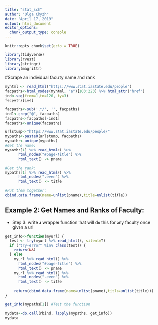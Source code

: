 ```yaml
---
title: "stat_sch"
author: "Olga Chyzh"
date: "April 17, 2019"
output: html_document
editor_options: 
  chunk_output_type: console
---
```


```r
knitr::opts_chunk$set(echo = TRUE)
```



```r
library(tidyverse)
library(rvest)
library(stringr)
library(magrittr)

```



#Scrape an individual faculty name and rank

```r
myhtml <- read_html("https://www.stat.iastate.edu/people")
facpaths<-html_nodes(myhtml, "a")[103:223] %>% html_attr("href")
ind<-seq(from=1,to=120, by=3)
facpaths[ind]

facpaths<-sub('.*/', '', facpaths)
ind1<-grep("@", facpaths)
facpaths<-facpaths[-ind1]
facpaths<-unique(facpaths)

urlstump<-"https://www.stat.iastate.edu/people/"
mypaths<-paste0(urlstump, facpaths)
mypaths<-unique(mypaths)
#Get the name:
mypaths[1] %>% read_html() %>%
      html_nodes("#page-title") %>% 
      html_text() -> pname

#Get the rank:
mypaths[1] %>% read_html() %>%
      html_nodes(".even") %>% 
      html_text() -> title

#Put them together:  
cbind.data.frame(name=unlist(pname),title=unlist(title))

```
## Example 2: Get Names and Ranks of Faculty:

- Step 3: write a wrapper function that will do this for any faculty once given a url
```r
get_info<-function(myurl) {
  test <- try(myurl %>% read_html(), silent=T)
  if ("try-error" %in% class(test)) {
    return(NA)
  } else
    myurl %>% read_html() %>%
      html_nodes("#page-title") %>% 
      html_text() -> pname
    myurl %>% read_html() %>%
      html_nodes(".even") %>% 
      html_text() -> title
  
    return(cbind.data.frame(name=unlist(pname),title=unlist(title)))
}

get_info(mypaths[1]) #Test the function

mydata<-do.call(rbind, lapply(mypaths, get_info))
mydata
```




